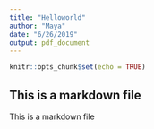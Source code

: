 ```yaml
---
title: "Helloworld"
author: "Maya"
date: "6/26/2019"
output: pdf_document
---
```


```r
knitr::opts_chunk$set(echo = TRUE)
```

## This is a markdown file

This is a markdown file